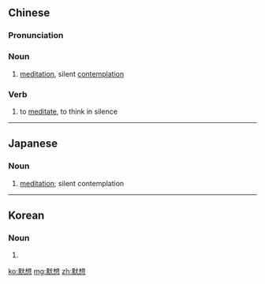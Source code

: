 {{also|黙想}}
==Chinese==
{{zh-forms}}

===Pronunciation===
{{zh-pron
|m=mòxiǎng
|cat=n,v
}}

===Noun===
{{zh-noun}}

# [[meditation]], silent [[contemplation]]

===Verb===
{{zh-verb}}

# to [[meditate]], to think in silence

----

==Japanese==
{{ja-kanjitab|もく|そう|yomi=o}}

===Noun===
{{ja-noun|もくそう|shin=黙想}}

# [[meditation]]; silent contemplation

----

==Korean==
{{ko-hanjatab}}

===Noun===
{{ko-noun|hj|hangeul=묵상}}

# {{hanja form of|묵상|[[meditation]], silent [[contemplation]]}}

[[ko:默想]]
[[mg:默想]]
[[zh:默想]]